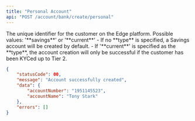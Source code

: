 ```yaml
---
title: "Personal Account"
api: "POST /account/bank/create/personal"
---
```


<ParamField header="requestId" type="string" required />
<ParamField body="customerId" type="string" required>
	The unique identifier for the customer on the Edge platform.
</ParamField>
<ParamField body="type" type="string" default="savings">
	Possible values: '**savings**' or '**current**'
</ParamField>

<Info>
	- If no **type** is specified, a Savings account will be created by default. 
	- If '**current**' is specified as the **type**, the account creation will only be successful if the customer has been KYCed up to Tier 2.
</Info>

<ResponseExample>

```json
{
	"statusCode": 00,
	"message": "Account successfully created",
	"data": {
		"accountNumber": "1951145523",
		"accountName": "Tony Stark"
	},
	"errors": []
}
```

</ResponseExample>
